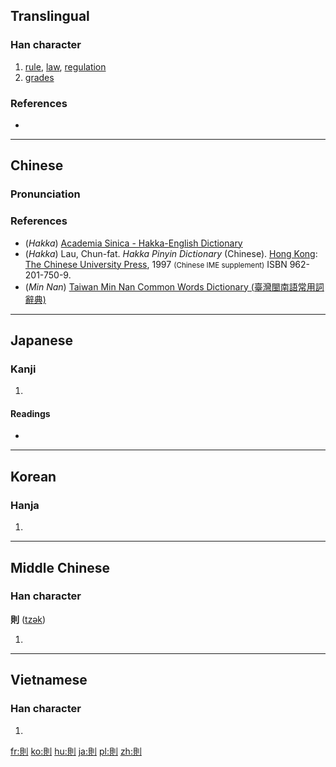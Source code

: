 {{also|则}}
==Translingual==

===Han character===
{{Han char|rn=18|rad=刀|as=07|sn=9|four=6280<sub>0</sub>|canj=月金中弓 (BCLN)|ids=⿰[[貝]][[刂]]}}

# [[rule]], [[law]], [[regulation]]
# [[grade]]s

===References===
* {{Han ref|kx=0139.310|dkj=01994|dj=0317.080|hdz=10340.060|uh=5247|ud=21063|bh=AB68|bd=43880}}

----

==Chinese==
{{zh-hanzi-box|[[则]]|則}}

===Pronunciation===
{{zh-pron
|m=zé
|c=zak1
|h=pfs=tset;hpy=zed5
|mn=chek
|w=
|mc=y
|oc=y
|ma=|ma2=
|cat=n
}}

===References===
* (''Hakka'') [http://minhakka.ling.sinica.edu.tw/bkg/hakyin/search.php?DETAIL=1&LIMIT=id=48105&dbname=su_tian_1&graph=2 Academia Sinica - Hakka-English Dictionary]
* (''Hakka'') Lau, Chun-fat. ''Hakka Pinyin Dictionary'' (Chinese). [[Hong Kong]]: [[w:Chinese University of Hong Kong|The Chinese University Press]], 1997 <small>(Chinese IME supplement)</small> ISBN 962-201-750-9.
* (''Min Nan'') [http://twblg.dict.edu.tw/holodict_new/index.html Taiwan Min Nan Common Words Dictionary (臺灣閩南語常用詞辭典)]

----

==Japanese==

===Kanji===
{{ja-kanji|grade=5|rs=刀07}}

# {{defn|lang=ja|sort=刀07}}

====Readings====
* {{ja-readings|on=[[そく]] (soku)|kun=[[のり]] (nori), [[のっとる]] (nottoru), [[すなわち]] (sunawachi)}}

----

==Korean==

===Hanja===
{{ko-hanja|hangeul=[[칙]], [[측]]|rv=chik, cheuk|mr=ch'ik, ch'ŭk}}

# {{defn|lang=ko|sort=刀07}}

----

==Middle Chinese==

===Han character===
'''則''' ([[tzək]])

# {{defn|lang=ltc|sort=刀07}}

----

==Vietnamese==

===Han character===
{{vi-hantu|[[tắc]]|rs=刀07}}

# {{defn|lang=vi|sort=刀07}}

[[fr:則]]
[[ko:則]]
[[hu:則]]
[[ja:則]]
[[pl:則]]
[[zh:則]]